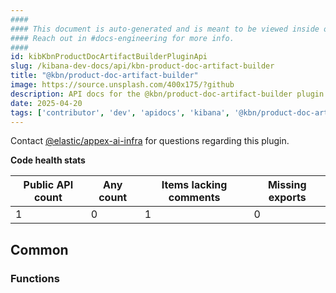 ```yaml
---
####
#### This document is auto-generated and is meant to be viewed inside our experimental, new docs system.
#### Reach out in #docs-engineering for more info.
####
id: kibKbnProductDocArtifactBuilderPluginApi
slug: /kibana-dev-docs/api/kbn-product-doc-artifact-builder
title: "@kbn/product-doc-artifact-builder"
image: https://source.unsplash.com/400x175/?github
description: API docs for the @kbn/product-doc-artifact-builder plugin
date: 2025-04-20
tags: ['contributor', 'dev', 'apidocs', 'kibana', '@kbn/product-doc-artifact-builder']
---
```




Contact [@elastic/appex-ai-infra](https://github.com/orgs/elastic/teams/appex-ai-infra) for questions regarding this plugin.

**Code health stats**

| Public API count  | Any count | Items lacking comments | Missing exports |
|-------------------|-----------|------------------------|-----------------|
| 1 | 0 | 1 | 0 |

## Common

### Functions
<DocDefinitionList data={kbnProductDocArtifactBuilderObj.common.functions}/>

